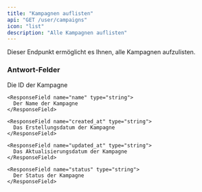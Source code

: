 ```yaml
---
title: "Kampagnen auflisten"
api: "GET /user/campaigns"
icon: "list"
description: "Alle Kampagnen auflisten"
---
```


Dieser Endpunkt ermöglicht es Ihnen, alle Kampagnen aufzulisten.

### Antwort-Felder

<ResponseField name="campaigns" type="array">
  <Expandable title="Eigenschaften">
    <ResponseField name="id" type="string">
      Die ID der Kampagne
    </ResponseField>

    <ResponseField name="name" type="string">
      Der Name der Kampagne
    </ResponseField>

    <ResponseField name="created_at" type="string">
      Das Erstellungsdatum der Kampagne
    </ResponseField>

    <ResponseField name="updated_at" type="string">
      Das Aktualisierungsdatum der Kampagne
    </ResponseField>

    <ResponseField name="status" type="string">
      Der Status der Kampagne
    </ResponseField>

  </Expandable>
</ResponseField> 